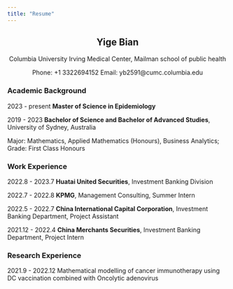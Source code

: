 ```yaml
---
title: "Resume"
---
```


<center>
## Yige Bian

Columbia University Irving Medical Center, Mailman school of public health

Phone: +1 3322694152  Email: yb2591@cumc.columbia.edu
</center>

### Academic Background
2023 - present **Master of Science in Epidemiology**

2019 - 2023 **Bachelor of Science and Bachelor of Advanced Studies**, University of Sydney, Australia

Major: Mathematics, Applied Mathematics (Honours), Business Analytics; Grade: First Class Honours

### Work Experience
2022.8 - 2023.7 **Huatai United Securities**, Investment Banking Division

2022.7 - 2022.8 **KPMG**, Management Consulting, Summer Intern

2022.5 - 2022.7 **China International Capital Corporation**, Investment Banking Department, Project Assistant

2021.12 - 2022.4 **China Merchants Securities**, Investment Banking Department, Project Intern

### Research Experience
2021.9 - 2022.12 Mathematical modelling of cancer immunotherapy using DC vaccination combined with Oncolytic adenovirus
